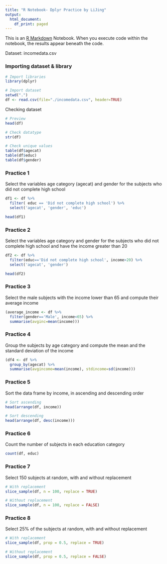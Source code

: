 ---
title: "R Notebook- Dplyr Practice by LiJing"
output:
  html_document:
    df_print: paged
---

This is an [R Markdown](http://rmarkdown.rstudio.com) Notebook. When you execute code within the notebook, the results appear beneath the code. 

Dataset: incomedata.csv

### Importing dataset & library

```{r include=FALSE}
# Import libraries
library(dplyr)

# Import dataset
setwd(".")
df <- read.csv(file="./incomedata.csv", header=TRUE)

```


Checking dataset
```{r}
# Preview
head(df)

# Check datatype
str(df)

# Check unique values
table(df$agecat)
table(df$educ)
table(df$gender)
```


### Practice 1
Select the variables age category (agecat) and gender for the subjects who did not complete high school

```{r}
df1 <- df %>%
  filter( educ == 'Did not complete high school') %>%
  select('agecat', 'gender', 'educ')

head(df1)
```


### Practice 2
Select the variables age category and gender for the subjects who did not complete high school and have the income greater than 20

```{r}
df2 <- df %>%
  filter(educ=='Did not complete high school', income>20) %>%
  select('agecat', 'gender')

head(df2)

```


### Practice 3
Select the male subjects with the income lower than 65 and compute their average income

```{r}
(average_income <- df %>%
  filter(gender=='Male', income<65) %>%
  summarise(avginc=mean(income)))

```


### Practice 4
Group the subjects by age category and compute the mean and the standard deviation of the income

```{r}
(df4 <- df %>%
  group_by(agecat) %>%
  summarise(avgincome=mean(income), stdincome=sd(income)))

```


### Practice 5
Sort the data frame by income, in ascending and descending order
```{r}
# Sort ascending
head(arrange(df, income))

# Sort descending
head(arrange(df, desc(income)))
```


### Practice 6
Count the number of subjects in each education category
```{r}
count(df, educ)
```


### Practice 7
Select 150 subjects at random, with and without replacement
```{r}
# With replacement
slice_sample(df, n = 100, replace = TRUE)

# Without replacement
slice_sample(df, n = 100, replace = FALSE)
```


### Practice 8
Select 25% of the subjects at random, with and without replacement
```{r}
# With replacement
slice_sample(df, prop = 0.5, replace = TRUE)

# Without replacement
slice_sample(df, prop = 0.5, replace = FALSE)
```

